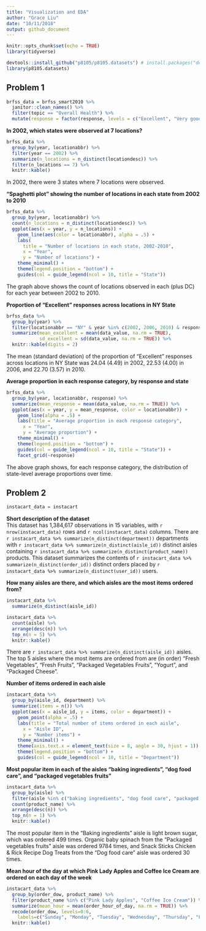 ```yaml
---
title: "Visualization and EDA"
author: "Grace Liu"
date: "10/11/2018"
output: github_document
---
```


```r
knitr::opts_chunk$set(echo = TRUE)
library(tidyverse)

devtools::install_github("p8105/p8105.datasets") # install.packages("devtools")
library(p8105.datasets)
```

## Problem 1
```r
brfss_data = brfss_smart2010 %>% 
  janitor::clean_names() %>% 
  filter(topic == "Overall Health") %>% 
  mutate(response = factor(response, levels = c("Excellent", "Very good", "Good", "Fair", "Poor")))
```

**In 2002, which states were observed at 7 locations? **
```r
brfss_data %>% 
  group_by(year, locationabbr) %>% 
  filter(year == 2002) %>% 
  summarize(n_locations = n_distinct(locationdesc)) %>% 
  filter(n_locations == 7) %>% 
  knitr::kable()
```

In 2002, there were 3 states where 7 locations were observed.  

**“Spaghetti plot” showing the number of locations in each state from 2002 to 2010**
```r
brfss_data %>%
  group_by(year, locationabbr) %>%
  count(n_locations = n_distinct(locationdesc)) %>% 
  ggplot(aes(x = year, y = n_locations)) + 
    geom_line(aes(color = locationabbr), alpha = .5) +
    labs(
      title = "Number of locations in each state, 2002-2010",
      x = "Year",
      y = "Number of locations") + 
    theme_minimal() +
    theme(legend.position = "bottom") +
    guides(col = guide_legend(ncol = 10, title = "State"))
```

The graph above shows the count of locations observed in each (plus DC) for each year between 2002 to 2010.

**Proportion of “Excellent” responses across locations in NY State**
```r
brfss_data %>%
  group_by(year) %>%
  filter(locationabbr == "NY" & year %in% c(2002, 2006, 2010) & response == "Excellent") %>%
  summarize(mean_excellent = mean(data_value, na.rm = TRUE), 
            sd_excellent = sd(data_value, na.rm = TRUE)) %>% 
  knitr::kable(digits = 2)
```

The mean (standard deviation) of the proportion of “Excellent” responses across locations in NY State was 24.04 (4.49) in 2002, 22.53 (4.00) in 2006, and 22.70 (3.57) in 2010.  

**Average proportion in each response category, by response and state**
```r
brfss_data %>%
  group_by(year, locationabbr, response) %>%
  summarize(mean_response = mean(data_value, na.rm = TRUE)) %>% 
  ggplot(aes(x = year, y = mean_response, color = locationabbr)) + 
    geom_line(alpha = .5) +
    labs(title = "Average proportion in each response category",
      x = "Year",
      y = "Average proportion") + 
    theme_minimal() +
    theme(legend.position = "bottom") +
    guides(col = guide_legend(ncol = 10, title = "State")) +
    facet_grid(~response)
```

The above graph shows, for each response category, the distribution of state-level average proportions over time.  

## Problem 2
```r
instacart_data = instacart
```
**Short description of the dataset**  
This dataset has 1,384,617 observations in 15 variables, with `r nrow(instacart_data)` rows and `r ncol(instacart_data)` columns. There are `r instacart_data %>% summarize(n_distinct(department))` departments with `r instacart_data %>% summarize(n_distinct(aisle_id))` distinct aisles containing `r instacart_data %>% summarize(n_distinct(product_name))` products. This dataset summarizes the contents of `r instacart_data %>% summarize(n_distinct(order_id))` distinct orders placed by `r instacart_data %>% summarize(n_distinct(user_id))` users.

**How many aisles are there, and which aisles are the most items ordered from?**  
```r
instacart_data %>%
  summarize(n_distinct(aisle_id))

instacart_data %>% 
  count(aisle) %>% 
  arrange(desc(n)) %>%
  top_n(n = 5) %>% 
  knitr::kable()
```

There are `r instacart_data %>% summarize(n_distinct(aisle_id))` aisles. The top 5 aisles where the most items are ordered from are (in order) "Fresh Vegetables", "Fresh Fruits", "Packaged Vegetables Fruits", "Yogurt", and "Packaged Cheese".  

**Number of items ordered in each aisle**
```r
instacart_data %>% 
  group_by(aisle_id, department) %>% 
  summarize(items = n()) %>% 
  ggplot(aes(x = aisle_id, y = items, color = department)) + 
    geom_point(alpha = .5) +
    labs(title = "Total number of items ordered in each aisle",
      x = "Aisle ID",
      y = "Number items") + 
    theme_minimal() +
    theme(axis.text.x = element_text(size = 8, angle = 30, hjust = 1)) +
    theme(legend.position = "bottom") +
    guides(col = guide_legend(ncol = 10, title = "Department"))
```

**Most popular item in each of the aisles “baking ingredients”, “dog food care”, and “packaged vegetables fruits”**
```r
instacart_data %>%
  group_by(aisle) %>%
  filter(aisle %in% c("baking ingredients", "dog food care", "packaged vegetables fruits")) %>%
  count(product_name) %>% 
  arrange(desc(n)) %>%
  top_n(n = 1) %>% 
  knitr::kable()
```

The most popular item in the "Baking ingredients" aisle is light brown sugar, which was ordered 499 times. Organic baby spinach from the "Packaged vegetables fruits" aisle was ordered 9784 times, and Snack Sticks Chicken & Rick Recipe Dog Treats from the "Dog food care" aisle was ordered 30 times.  

**Mean hour of the day at which Pink Lady Apples and Coffee Ice Cream are ordered on each day of the week**
```r
instacart_data %>%
  group_by(order_dow, product_name) %>%
  filter(product_name %in% c("Pink Lady Apples", "Coffee Ice Cream")) %>%
  summarize(mean_hour = mean(order_hour_of_day, na.rm = TRUE)) %>% 
  recode(order_dow, levels=0:6,
    labels=c("Sunday", "Monday", "Tuesday", "Wednesday", "Thursday", "Friday", "Saturday")) %>% 
  knitr::kable()
```


